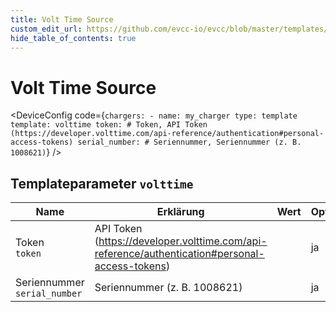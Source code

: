 ```yaml
---
title: Volt Time Source
custom_edit_url: https://github.com/evcc-io/evcc/blob/master/templates/definition/charger/volttime.yaml
hide_table_of_contents: true
---
```



# Volt Time Source

<div className="device-detail-container">
  <div className="device-detail-content">
    <DeviceFeatures features="sponsorship" />

<DeviceConfig code={`chargers:
    - name: my_charger
      type: template
      template: volttime
      token: # Token, API Token (https://developer.volttime.com/api-reference/authentication#personal-access-tokens)
      serial_number: # Seriennummer, Seriennummer (z. B. 1008621)`}  />
  </div>
  <div className="device-detail-icon">
    <evcc-icon
      type="charger"
      name="volt-time-source"
      size="400px"
      alt="Volt Time Source"
      className="device-detail-icon-img"
    ></evcc-icon>
  </div>
</div>

## Templateparameter `volttime`

| Name | Erklärung | Wert | Optional |
|-----------|-----------|------|----------|
| Token<br/>`token` | API Token (https://developer.volttime.com/api-reference/authentication#personal-access-tokens) |  | ja |
| Seriennummer<br/>`serial_number` | Seriennummer (z. B. 1008621) |  | ja |

<SponsorshipRequired />

